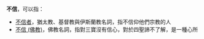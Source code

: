 '''不信'''，可以指：
*[[不信者|不信者]]，猶太教、基督教與伊斯蘭教名詞，指不信仰他們宗教的人
*[[不信_(佛教)|不信 (佛教)]]，佛教名詞，指對三寶沒有信心，對於四聖諦不了解，是一種心所
{{Disambig|U|Cat=二字译名消歧义}}